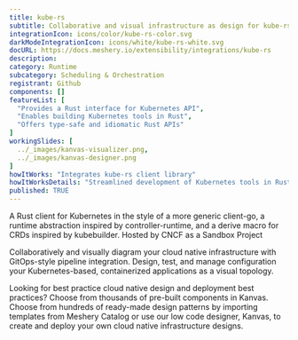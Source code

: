 ```yaml
---
title: kube-rs
subtitle: Collaborative and visual infrastructure as design for kube-rs
integrationIcon: icons/color/kube-rs-color.svg
darkModeIntegrationIcon: icons/white/kube-rs-white.svg
docURL: https://docs.meshery.io/extensibility/integrations/kube-rs
description: 
category: Runtime
subcategory: Scheduling & Orchestration
registrant: Github
components: []
featureList: [
  "Provides a Rust interface for Kubernetes API",
  "Enables building Kubernetes tools in Rust",
  "Offers type-safe and idiomatic Rust APIs"
]
workingSlides: [
  ../_images/kanvas-visualizer.png,
  ../_images/kanvas-designer.png
]
howItWorks: "Integrates kube-rs client library"
howItWorksDetails: "Streamlined development of Kubernetes tools in Rust"
published: TRUE
---
```

<p>
A Rust client for Kubernetes in the style of a more generic client-go, a runtime abstraction inspired by controller-runtime, and a derive macro for CRDs inspired by kubebuilder. Hosted by CNCF as a Sandbox Project
</p>
<p>
    Collaboratively and visually diagram your cloud native infrastructure with GitOps-style pipeline integration. Design, test, and manage configuration your Kubernetes-based, containerized applications as a visual topology.
</p>
<p>
    Looking for best practice cloud native design and deployment best practices? Choose from thousands of pre-built components in Kanvas. Choose from hundreds of ready-made design patterns by importing templates from Meshery Catalog or use our low code designer, Kanvas, to create and deploy your own cloud native infrastructure designs.
</p>
